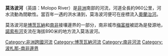 '''莫洛波河'''（英語：Molopo River）是[[非洲|非洲]]南部的河流，河道全長約960公里，河水流動為間歇性。當百年一遇的洪水湧到，莫洛波河便可在座標{{Coord|28|31|2|S|20|12|46|E}}流入[[奧蘭治河|奧蘭治河]]。

莫洛波河是[[博茨瓦納|博茨瓦納]]和[[南非|南非]]接壤邊界的一部分，南非城市[[梅富根|梅富根]]被認為是發源地，[[諾索布河|諾索布河]]支流在海拔890米的地方流入莫洛波河。

{{DEFAULTSORT:Molopo}}
[[Category:非洲跨國河流|Category:非洲跨國河流]]
[[Category:博茨瓦納河流|Category:博茨瓦納河流]]
[[Category:南非河流|Category:南非河流]]
[[Category:波札那-南非邊界|Category:波札那-南非邊界]]

{{Africa-geo-stub}}